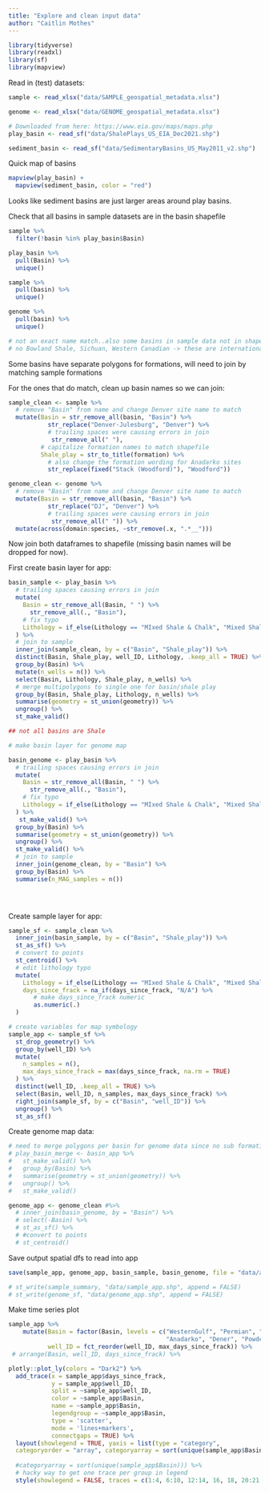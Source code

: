 ```yaml
---
title: "Explore and clean input data"
author: "Caitlin Mothes"
---
```


```r
library(tidyverse)
library(readxl)
library(sf)
library(mapview)
```

Read in (test) datasets:

```r
sample <- read_xlsx("data/SAMPLE_geospatial_metadata.xlsx")

genome <- read_xlsx("data/GENOME_geospatial_metadata.xlsx")

# Downloaded from here: https://www.eia.gov/maps/maps.php
play_basin <- read_sf("data/ShalePlays_US_EIA_Dec2021.shp")

sediment_basin <- read_sf("data/SedimentaryBasins_US_May2011_v2.shp")
```

Quick map of basins

```r
mapview(play_basin) +
  mapview(sediment_basin, color = "red")
```

Looks like sediment basins are just larger areas around play basins.

Check that all basins in sample datasets are in the basin shapefile

```r
sample %>% 
  filter(!basin %in% play_basin$Basin)

play_basin %>% 
  pull(Basin) %>% 
  unique()

sample %>% 
  pull(basin) %>% 
  unique()

genome %>% 
  pull(basin) %>% 
  unique()

# not an exact name match..also some basins in sample data not in shapefile
# no Bowland Shale, Sichuan, Western Canadian -> these are international
```

Some basins have separate polygons for formations, will need to join by matching sample formations

For the ones that do match, clean up basin names so we can join:

```r
sample_clean <- sample %>%
  # remove "Basin" from name and change Denver site name to match
  mutate(Basin = str_remove_all(basin, "Basin") %>% 
           str_replace("Denver-Julesburg", "Denver") %>% 
           # trailing spaces were causing errors in join
            str_remove_all(" "),
         # capitalize formation names to match shapefile
         Shale_play = str_to_title(formation) %>% 
           # also change the formation wording for Anadarko sites
           str_replace(fixed("Stack (Woodford)"), "Woodford"))

genome_clean <- genome %>% 
  # remove "Basin" from name and change Denver site name to match
  mutate(Basin = str_remove_all(basin, "Basin") %>% 
           str_replace("DJ", "Denver") %>% 
           # trailing spaces were causing errors in join
            str_remove_all(" ")) %>% 
  mutate(across(domain:species, ~str_remove(.x, ".*__")))

```

Now join both dataframes to shapefile (missing basin names will be dropped for now).

First create basin layer for app:

```r

basin_sample <- play_basin %>%
  # trailing spaces causing errors in join
  mutate(
    Basin = str_remove_all(Basin, " ") %>%
      str_remove_all(., "Basin"),
    # fix typo
    Lithology = if_else(Lithology == "MIxed Shale & Chalk", "Mixed Shale & Chalk", Lithology)
  ) %>%
  # join to sample
  inner_join(sample_clean, by = c("Basin", "Shale_play")) %>%
  distinct(Basin, Shale_play, well_ID, Lithology, .keep_all = TRUE) %>%
  group_by(Basin) %>%
  mutate(n_wells = n()) %>%
  select(Basin, Lithology, Shale_play, n_wells) %>%
  # merge multipolygons to single one for basin/shale play
  group_by(Basin, Shale_play, Lithology, n_wells) %>%
  summarise(geometry = st_union(geometry)) %>%
  ungroup() %>%
  st_make_valid()

## not all basins are Shale

# make basin layer for genome map

basin_genome <- play_basin %>%
  # trailing spaces causing errors in join
  mutate(
    Basin = str_remove_all(Basin, " ") %>%
      str_remove_all(., "Basin"),
    # fix typo
    Lithology = if_else(Lithology == "MIxed Shale & Chalk", "Mixed Shale & Chalk", Lithology)
  ) %>%
   st_make_valid() %>% 
  group_by(Basin) %>% 
  summarise(geometry = st_union(geometry)) %>% 
  ungroup() %>% 
  st_make_valid() %>% 
  # join to sample
  inner_join(genome_clean, by = "Basin") %>%
  group_by(Basin) %>% 
  summarise(n_MAG_samples = n())
  




```

Create sample layer for app:

```r
sample_sf <- sample_clean %>%
  inner_join(basin_sample, by = c("Basin", "Shale_play")) %>%
  st_as_sf() %>%
  # convert to points
  st_centroid() %>%
  # edit lithology typo
  mutate(
    Lithology = if_else(Lithology == "MIxed Shale & Chalk", "Mixed Shale & Chalk", Lithology),
    days_since_frack = na_if(days_since_frack, "N/A") %>%
       # make days_since_frack numeric
       as.numeric(.)
  )

# create variables for map symbology
sample_app <- sample_sf %>%
  st_drop_geometry() %>%
  group_by(well_ID) %>%
  mutate(
    n_samples = n(),
    max_days_since_frack = max(days_since_frack, na.rm = TRUE)
  ) %>%
  distinct(well_ID, .keep_all = TRUE) %>%
  select(Basin, well_ID, n_samples, max_days_since_frack) %>%
  right_join(sample_sf, by = c("Basin", "well_ID")) %>%
  ungroup() %>%
  st_as_sf()

```

Create genome map data:

```r
# need to merge polygons per basin for genome data since no sub formation info
# play_basin_merge <- basin_app %>% 
#   st_make_valid() %>% 
#   group_by(Basin) %>% 
#   summarise(geometry = st_union(geometry)) %>% 
#   ungroup() %>% 
#   st_make_valid()

genome_app <- genome_clean #%>% 
  # inner_join(basin_genome, by = "Basin") %>% 
  # select(-Basin) %>% 
  # st_as_sf() %>% 
  # #convert to points
  # st_centroid()
```

Save output spatial dfs to read into app

```r
save(sample_app, genome_app, basin_sample, basin_genome, file = "data/app_data.RData")

# st_write(sample_summary, "data/sample_app.shp", append = FALSE)
# st_write(genome_sf, "data/genome_app.shp", append = FALSE)
```

Make time series plot

```r
sample_app %>% 
    mutate(Basin = factor(Basin, levels = c("WesternGulf", "Permian", "Appalachian", 
                                            "Anadarko", "Dener", "PowderRiver", "Michigan")),
           well_ID = fct_reorder(well_ID, max_days_since_frack)) %>%
 # arrange(Basin, well_ID, days_since_frack) %>% 

plotly::plot_ly(colors = "Dark2") %>% 
  add_trace(x = sample_app$days_since_frack,
            y = sample_app$well_ID,
            split = ~sample_app$well_ID,
            color = ~sample_app$Basin,
            name = ~sample_app$Basin,
            legendgroup = ~sample_app$Basin,
            type = 'scatter',
            mode = 'lines+markers',
            connectgaps = TRUE) %>% 
  layout(showlegend = TRUE, yaxis = list(type = "category",
  categoryorder = "array", categoryarray = sort(unique(sample_app$Basin)))) %>% 
         
  #categoryarray = sort(unique(sample_app$Basin))) %>% 
  # hacky way to get one trace per group in legend
  style(showlegend = FALSE, traces = c(1:4, 6:10, 12:14, 16, 18, 20:21, 23:24))
  
```
